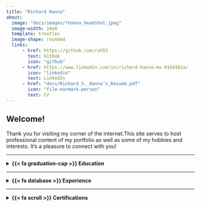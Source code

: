 ```yaml
---
title: "Richard Hanna"
about:
  image: "docs/images/rhanna_headshot.jpeg"
  image-width: 14em
  template: trestles
  image-shape: rounded
  links:
      - href: https://github.com/rsh52
        text: GitHub
        icon: "github"
      - href: https://www.linkedin.com/in/richard-hanna-ms-0164162a/
        icon: "linkedin"
        text: LinkedIn
      - href: "docs/Richard_S._Hanna’s_Resume.pdf"
        icon: "file-earmark-person"
        text: CV
---
```


## Welcome!

Thank you for visiting my corner of the internet.This site serves to host professional content of my portfolio as well as some of my hobbies and interests. It's a pleasure to connect with you!

--------------------------------------------------------------------------------

<details>
<summary> <strong>{{< fa graduation-cap >}} Education</strong> </summary>
<br>
<div class="topbr">
<p class="custom-subtitle">**MS in Biomedical Engineering, 2015**</p>  
<p class="custom-subtitle2">Drexel University, Philadelphia</p>

<p class="custom-subtitle">**BS in Mechanical Engineering, 2015**</p>  
<p class="custom-subtitle2">Drexel University, Philadelphia</p>
</div>
</details>

--------------------------------------------------------------------------------

<details>
<summary> <strong>{{< fa database >}} Experience</strong> </summary>
<br>
<div class="topbr">
<p class="custom-subtitle">**Data Scientist**</p>  
<p class="custom-subtitle2">Children's Hospital of Philadelphia, 2021 - Present</p>

<p class="custom-subtitle">**Data Analyst & Programmer**</p>  
<p class="custom-subtitle2">Children's Hospital of Philadelphia, 2019-2021</p>

<p class="custom-subtitle">**Research Project Engineer**</p>  
<p class="custom-subtitle2">Children's Hospital of Philadelphia, 2017-2019</p>

<p class="custom-subtitle">**Project/Associate Project Engineer**</p>  
<p class="custom-subtitle2">GS Medical USA, 2015-2017</p>

<p class="custom-subtitle">**Biomechanics Researcher**</p>  
<p class="custom-subtitle2">Children's Hospital of Philadelphia, 2014-2015</p>
</div>
</details>

--------------------------------------------------------------------------------

<details>
<summary> <strong>{{< fa scroll >}} Certifications</strong> </summary>
<br>
<div class="topbr">
<p class="custom-subtitle">**Graduate Certificate in Engineering Management**</p>  
<p class="custom-subtitle2">Drexel University, Philadelphia, 2015</p>

<p class="custom-subtitle">[**Solutions Architect - Associate**](https://www.credly.com/badges/44361ea8-9eb9-4f27-99ca-05b582f5b962?source=linked_in_profile)</p>  
<p class="custom-subtitle2">AWS, 2021</p>

<p class="custom-subtitle">[**FE/EIT Certified**](https://account.ncees.org/rn/1522538-735396-d9a0ace)</p>  
<p class="custom-subtitle2">NCEES, 2014</p>
</div>
</details>

